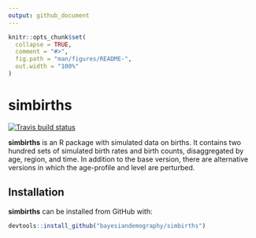 ```yaml
---
output: github_document
---
```


<!-- README.md is generated from README.Rmd. Please edit that file -->

```r
knitr::opts_chunk$set(
  collapse = TRUE,
  comment = "#>",
  fig.path = "man/figures/README-",
  out.width = "100%"
)
```
# simbirths

<!-- badges: start -->
[![Travis build status](https://travis-ci.org/johnrbryant/demzero.svg?branch=master)](https://travis-ci.org/bayesiandemography/simbirths)
<!-- badges: end -->


**simbirths** is an R package with simulated data on births.
It contains two hundred sets of simulated birth rates and
birth counts, disaggregated by age, region, and time.  In addition
to the base version, there are alternative versions in which the
age-profile and level are perturbed.


## Installation

**simbirths** can be installed from GitHub with:

``` r
devtools::install_github("bayesiandemography/simbirths")
```



